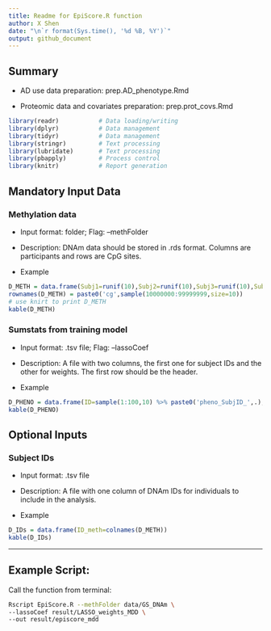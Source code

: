 ---
title: Readme for EpiScore.R function
author: X Shen  
date: "\n`r format(Sys.time(), '%d %B, %Y')`"
output: github_document
---

## Summary

-   AD use data preparation: prep.AD_phenotype.Rmd

-   Proteomic data and covariates preparation: prep.prot_covs.Rmd

```{r libraries, messages=FALSE, echo=F}
library(readr)           # Data loading/writing
library(dplyr)           # Data management
library(tidyr)           # Data management
library(stringr)         # Text processing
library(lubridate)       # Text processing
library(pbapply)         # Process control
library(knitr)           # Report generation
```

## Mandatory Input Data

### Methylation data

-   Input format: folder; Flag: --methFolder

-   Description: DNAm data should be stored in .rds format. Columns are participants and rows are CpG sites.

-   Example

```{r,echo=FALSE}
D_METH = data.frame(Subj1=runif(10),Subj2=runif(10),Subj3=runif(10),Subj4=runif(10),Subj5=runif(10))
rownames(D_METH) = paste0('cg',sample(10000000:99999999,size=10))
# use knirt to print D_METH
kable(D_METH)
```

### Sumstats from training model

-   Input format: .tsv file; Flag: --lassoCoef

-   Description: A file with two columns, the first one for subject IDs and the other for weights. The first row should be the header.

-   Example

```{r,echo=FALSE}
D_PHENO = data.frame(ID=sample(1:100,10) %>% paste0('pheno_SubjID_',.),pheno=runif(10))
kable(D_PHENO)
```


## Optional Inputs

### Subject IDs

-   Input format: .tsv file

-   Description: A file with one column of DNAm IDs for individuals to include in the analysis.

-   Example

```{r,echo=FALSE}
D_IDs = data.frame(ID_meth=colnames(D_METH))
kable(D_IDs)
```


------------------------------------------------------------------------

## Example Script:

Call the function from terminal:

```{bash,eval=F}
Rscript EpiScore.R --methFolder data/GS_DNAm \
--lassoCoef result/LASSO_weights_MDD \
--out result/episcore_mdd
```
